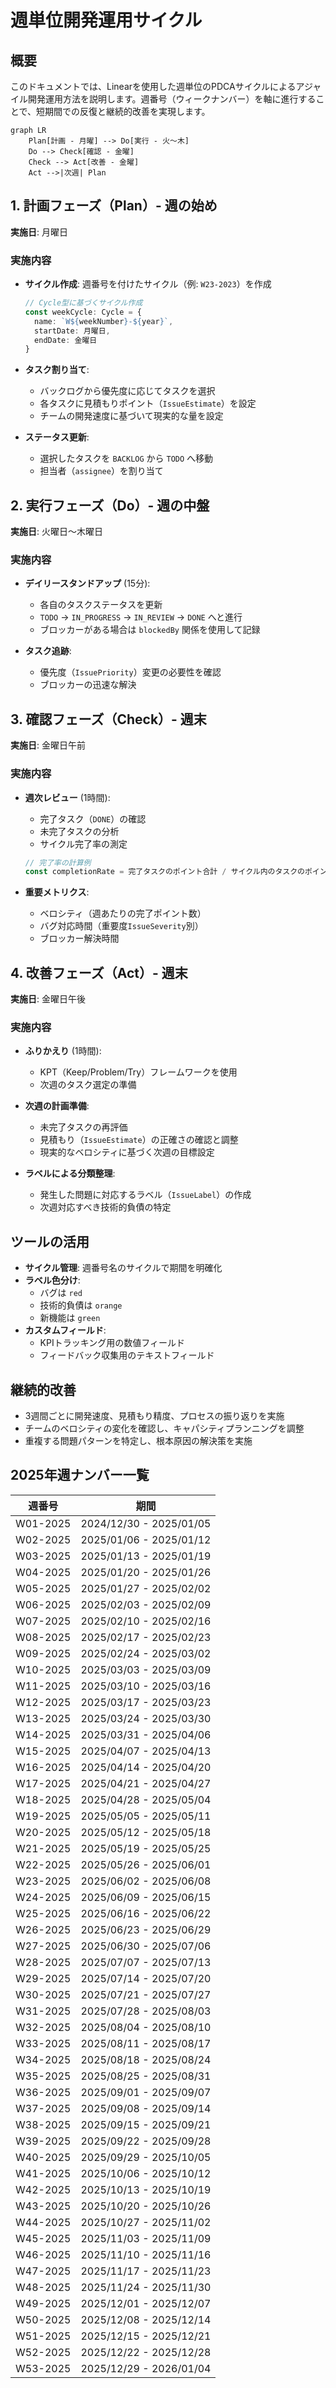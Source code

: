# 週単位開発運用サイクル

## 概要

このドキュメントでは、Linearを使用した週単位のPDCAサイクルによるアジャイル開発運用方法を説明します。週番号（ウィークナンバー）を軸に進行することで、短期間での反復と継続的改善を実現します。

```mermaid
graph LR
    Plan[計画 - 月曜] --> Do[実行 - 火〜木]
    Do --> Check[確認 - 金曜]
    Check --> Act[改善 - 金曜]
    Act -->|次週| Plan
```

## 1. 計画フェーズ（Plan）- 週の始め

**実施日**: 月曜日

### 実施内容
- **サイクル作成**: 週番号を付けたサイクル（例: `W23-2023`）を作成
  ```typescript
  // Cycle型に基づくサイクル作成
  const weekCycle: Cycle = {
    name: `W${weekNumber}-${year}`,
    startDate: 月曜日,
    endDate: 金曜日
  }
  ```

- **タスク割り当て**:
  - バックログから優先度に応じてタスクを選択
  - 各タスクに見積もりポイント（`IssueEstimate`）を設定
  - チームの開発速度に基づいて現実的な量を設定

- **ステータス更新**:
  - 選択したタスクを `BACKLOG` から `TODO` へ移動
  - 担当者（`assignee`）を割り当て

## 2. 実行フェーズ（Do）- 週の中盤

**実施日**: 火曜日〜木曜日

### 実施内容
- **デイリースタンドアップ** (15分):
  - 各自のタスクステータスを更新
  - `TODO` → `IN_PROGRESS` → `IN_REVIEW` → `DONE` へと進行
  - ブロッカーがある場合は `blockedBy` 関係を使用して記録

- **タスク追跡**:
  - 優先度（`IssuePriority`）変更の必要性を確認
  - ブロッカーの迅速な解決

## 3. 確認フェーズ（Check）- 週末

**実施日**: 金曜日午前

### 実施内容
- **週次レビュー** (1時間):
  - 完了タスク（`DONE`）の確認
  - 未完了タスクの分析
  - サイクル完了率の測定
  ```typescript
  // 完了率の計算例
  const completionRate = 完了タスクのポイント合計 / サイクル内のタスクのポイント合計
  ```
  
- **重要メトリクス**:
  - ベロシティ（週あたりの完了ポイント数）
  - バグ対応時間（重要度`IssueSeverity`別）
  - ブロッカー解決時間

## 4. 改善フェーズ（Act）- 週末

**実施日**: 金曜日午後

### 実施内容
- **ふりかえり** (1時間):
  - KPT（Keep/Problem/Try）フレームワークを使用
  - 次週のタスク選定の準備
  
- **次週の計画準備**:
  - 未完了タスクの再評価
  - 見積もり（`IssueEstimate`）の正確さの確認と調整
  - 現実的なベロシティに基づく次週の目標設定

- **ラベルによる分類整理**:
  - 発生した問題に対応するラベル（`IssueLabel`）の作成
  - 次週対応すべき技術的負債の特定

## ツールの活用

- **サイクル管理**: 週番号名のサイクルで期間を明確化
- **ラベル色分け**: 
  - バグは `red`
  - 技術的負債は `orange`
  - 新機能は `green`
- **カスタムフィールド**: 
  - KPIトラッキング用の数値フィールド
  - フィードバック収集用のテキストフィールド

## 継続的改善

- 3週間ごとに開発速度、見積もり精度、プロセスの振り返りを実施
- チームのベロシティの変化を確認し、キャパシティプランニングを調整
- 重複する問題パターンを特定し、根本原因の解決策を実施
## 2025年週ナンバー一覧

| 週番号 | 期間 |
|--------|------|
| W01-2025 | 2024/12/30 - 2025/01/05 |
| W02-2025 | 2025/01/06 - 2025/01/12 |
| W03-2025 | 2025/01/13 - 2025/01/19 |
| W04-2025 | 2025/01/20 - 2025/01/26 |
| W05-2025 | 2025/01/27 - 2025/02/02 |
| W06-2025 | 2025/02/03 - 2025/02/09 |
| W07-2025 | 2025/02/10 - 2025/02/16 |
| W08-2025 | 2025/02/17 - 2025/02/23 |
| W09-2025 | 2025/02/24 - 2025/03/02 |
| W10-2025 | 2025/03/03 - 2025/03/09 |
| W11-2025 | 2025/03/10 - 2025/03/16 |
| W12-2025 | 2025/03/17 - 2025/03/23 |
| W13-2025 | 2025/03/24 - 2025/03/30 |
| W14-2025 | 2025/03/31 - 2025/04/06 |
| W15-2025 | 2025/04/07 - 2025/04/13 |
| W16-2025 | 2025/04/14 - 2025/04/20 |
| W17-2025 | 2025/04/21 - 2025/04/27 |
| W18-2025 | 2025/04/28 - 2025/05/04 |
| W19-2025 | 2025/05/05 - 2025/05/11 |
| W20-2025 | 2025/05/12 - 2025/05/18 |
| W21-2025 | 2025/05/19 - 2025/05/25 |
| W22-2025 | 2025/05/26 - 2025/06/01 |
| W23-2025 | 2025/06/02 - 2025/06/08 |
| W24-2025 | 2025/06/09 - 2025/06/15 |
| W25-2025 | 2025/06/16 - 2025/06/22 |
| W26-2025 | 2025/06/23 - 2025/06/29 |
| W27-2025 | 2025/06/30 - 2025/07/06 |
| W28-2025 | 2025/07/07 - 2025/07/13 |
| W29-2025 | 2025/07/14 - 2025/07/20 |
| W30-2025 | 2025/07/21 - 2025/07/27 |
| W31-2025 | 2025/07/28 - 2025/08/03 |
| W32-2025 | 2025/08/04 - 2025/08/10 |
| W33-2025 | 2025/08/11 - 2025/08/17 |
| W34-2025 | 2025/08/18 - 2025/08/24 |
| W35-2025 | 2025/08/25 - 2025/08/31 |
| W36-2025 | 2025/09/01 - 2025/09/07 |
| W37-2025 | 2025/09/08 - 2025/09/14 |
| W38-2025 | 2025/09/15 - 2025/09/21 |
| W39-2025 | 2025/09/22 - 2025/09/28 |
| W40-2025 | 2025/09/29 - 2025/10/05 |
| W41-2025 | 2025/10/06 - 2025/10/12 |
| W42-2025 | 2025/10/13 - 2025/10/19 |
| W43-2025 | 2025/10/20 - 2025/10/26 |
| W44-2025 | 2025/10/27 - 2025/11/02 |
| W45-2025 | 2025/11/03 - 2025/11/09 |
| W46-2025 | 2025/11/10 - 2025/11/16 |
| W47-2025 | 2025/11/17 - 2025/11/23 |
| W48-2025 | 2025/11/24 - 2025/11/30 |
| W49-2025 | 2025/12/01 - 2025/12/07 |
| W50-2025 | 2025/12/08 - 2025/12/14 |
| W51-2025 | 2025/12/15 - 2025/12/21 |
| W52-2025 | 2025/12/22 - 2025/12/28 |
| W53-2025 | 2025/12/29 - 2026/01/04 |
